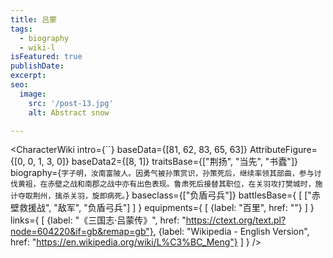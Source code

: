 ```yaml
---
title: 吕蒙
tags:
  - biography
  - wiki-l
isFeatured: true
publishDate:
excerpt:
seo:
  image:
    src: '/post-13.jpg'
    alt: Abstract snow

---
```



<CharacterWiki
  intro={``}
  baseData={[81, 62, 83, 65, 63]}
  AttributeFigure={[0, 0, 1, 3, 0]}
  baseData2={[8, 1]}
  traitsBase={["荆扬", "当先", "书蠹"]}
  biography={`字子明，汝南富陂人。因勇气被孙策赏识，孙策死后，继续率领其部曲，参与讨伐黄祖，在赤壁之战和南郡之战中亦有出色表现。鲁肃死后接替其职位，在关羽攻打樊城时，施计夺取荆州，擒杀关羽，旋即病死。`}
  baseclass={["负盾弓兵"]}
  battlesBase={
    [
      ["赤壁救援战", "敌军", "负盾弓兵"]
    ]
  }
  equipments={
    [
      {label: "百里", href: ""}
    ]
  }
  links={
    [
      {label: "《三国志·吕蒙传》", href: "https://ctext.org/text.pl?node=604220&if=gb&remap=gb"},
      {label: "Wikipedia - English Version", href: "https://en.wikipedia.org/wiki/L%C3%BC_Meng"}
    ]
  }
/>

